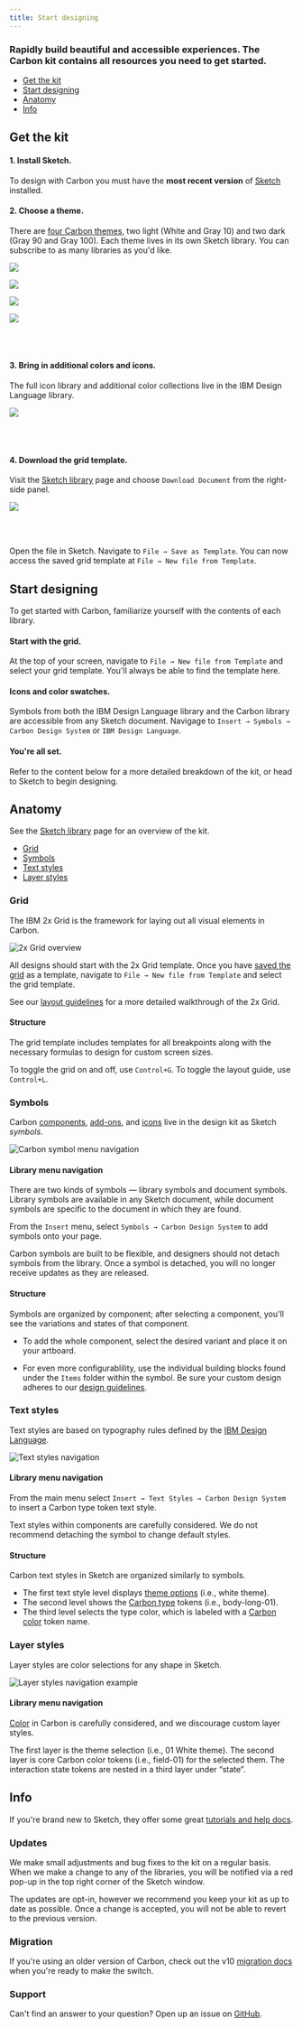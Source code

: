 ```yaml
---
title: Start designing
---
```


### Rapidly build beautiful and accessible experiences. The Carbon kit contains all resources you need to get started.

<AnchorLinks>

- [Get the kit](#get-the-kit)
- [Start designing](#start-designing)
- [Anatomy](#anatomy)
- [Info](#info)

</AnchorLinks>

## Get the kit

#### 1. **Install Sketch**. 

To design with Carbon you must have the **most recent version** of [Sketch](https://www.sketchapp.com/) installed.

#### 2. **Choose a theme**. 

There are [four Carbon themes](/guidelines/color/overview#themes), two light (White and Gray 10) and two dark (Gray 90 and Gray 100). Each theme lives in its own Sketch library. You can subscribe to as many libraries as you'd like.

<Row className="tile--group">
<Column offsetLg="4" colMd="4" colLg="4" noGutterSm>
    <ClickableTile
      title="Get the White theme"
      href="sketch://add-library/cloud/JaVzz"
      type="resource">

![](/images/sketch-icon.png)

  </ClickableTile>
</Column>
<Column colLg="4" noGutterSm>
    <ClickableTile
      title="Get the Gray 10 theme"
      href="sketch://add-library/cloud/Onwv2"
      type="resource">

![](/images/sketch-icon.png)

  </ClickableTile>
  </Column>
<Column offsetLg="4" colLg="4" noGutterSm>
  <ClickableTile
    title="Get the Gray 90 theme"
    href="sketch://add-library/cloud/eo37p"
    type="resource">

![](/images/sketch-icon.png)

  </ClickableTile>
</Column>
<Column colLg="4" noGutterSm>
    <ClickableTile
      title="Get the Gray 100 theme"
      href="sketch://add-library/cloud/d13Ll"
      type="resource">

![](/images/sketch-icon.png)

  </ClickableTile>
  </Column>
</Row>

<br />
<br />

#### 3. **Bring in additional colors and icons**. 

The full icon library and additional color collections live in the IBM Design Language library.

<Row className="tile--group">
<Column offsetLg="4" colMd="4" colLg="4" noGutterSm>
    <ClickableTile
      title="Get the IBM Design Language library"
      href="sketch://add-library/cloud/75VZZ"
      type="resource">

![](/images/sketch-icon.png)

  </ClickableTile>
</Column>
</Row>

<br />
<br />

#### 4. **Download the grid template**. 

Visit the [Sketch library](https://sketch.cloud/s/ngV7z) page and choose `Download Document` from the right-side panel. 

<Column offsetLg="4" colLg="4" noGutterSm>
  <ClickableTile
    title="Download the 2x Grid template"
    href="https://sketch.cloud/s/ngV7z"
    type="resource">

![](/images/sketch-icon.png)

  </ClickableTile>
</Column>

<br />
<br />

Open the file in Sketch. Navigate to `File → Save as Template`. You can now access the saved grid template at `File → New file from Template`.



## Start designing

To get started with Carbon, familiarize yourself with the contents of each library.

#### **Start with the grid**. 

At the top of your screen, navigate to `File → New file from Template` and select your grid template. You'll always be able to find the template here.
#### **Icons and color swatches**. 

Symbols from both the IBM Design Language library and the Carbon library are accessible from any Sketch document. Navigage to `Insert → Symbols → Carbon Design System` or `IBM Design Language`.
#### **You're all set**. 

Refer to the content below for a more detailed breakdown of the kit, or head to Sketch to begin designing.

## Anatomy

See the [Sketch library](https://sketch.cloud/s/JaVzz/) page for an overview of the kit.

<AnchorLinks small>

- [Grid](#grid)
- [Symbols](#symbols)
- [Text styles](#text-styles)
- [Layer styles](#layer-styles)

</AnchorLinks>

### Grid

The IBM 2x Grid is the framework for laying out all visual elements in Carbon.

<ImageComponent cols="12" caption="2x Grid overview">

![2x Grid overview](/images/grid-2.gif)

</ImageComponent>

All designs should start with the 2x Grid template. Once you have [saved the grid](#get-the-kit) as a template, navigate to `File → New file from Template` and select the grid template.

See our [layout guidelines](/guidelines/layout) for a more detailed walkthrough of the 2x Grid.

#### Structure

The grid template includes templates for all breakpoints along with the necessary formulas to design for custom screen sizes.

To toggle the grid on and off, use `Control+G`. To toggle the layout guide, use `Control+L`.

### Symbols

Carbon [components](/components/overview), [add-ons](/contributing/add-ons), and [icons](/guidelines/iconography/library) live in the design kit as Sketch _symbols_.

<ImageComponent cols="12">

![Carbon symbol menu navigation](/images/carbon-kit.png)

</ImageComponent>


#### Library menu navigation

There are two kinds of symbols — library symbols and document symbols. Library symbols are available in any Sketch document, while document symbols are specific to the document in which they are found.

From the `Insert` menu, select `Symbols → Carbon Design System` to add symbols onto your page.

Carbon symbols are built to be flexible, and designers should not detach symbols from the library. Once a symbol is detached, you will no longer receive updates as they are released.

#### Structure

Symbols are organized by component; after selecting a component, you'll see the variations and states of that component.

- To add the whole component, select the desired variant and place it on your artboard.

- For even more configurablility, use the individual building blocks found under the `Items` folder within the symbol. Be sure your custom design adheres to our [design guidelines](/guidelines/accessibility/overview).

### Text styles

Text styles are based on typography rules defined by the [IBM Design Language](https://www.ibm.com/design/language/elements/type-basics).

<ImageComponent cols="12">

![Text styles navigation](images/text-styles-1.png)

</ImageComponent>

#### Library menu navigation

From the main menu select `Insert → Text Styles → Carbon Design System` to insert a Carbon type token text style.

Text styles within components are carefully considered. We do not recommend detaching the symbol to change default styles.

#### Structure

Carbon text styles in Sketch are organized similarly to symbols.

- The first text style level displays [theme options](/guidelines/themes) (i.e., white theme).
- The second level shows the [Carbon type](/guidelines/typography) tokens (i.e., body-long-01).
- The third level selects the type color, which is labeled with a [Carbon color](/guidelines/color) token name.

### Layer styles

Layer styles are color selections for any shape in Sketch.

<ImageComponent cols="8" caption="Use predetermined overrides when possible">

![Layer styles navigation example](/images/layer-style-1.png)

</ImageComponent>


#### Library menu navigation

[Color](/guidelines/color/overview) in Carbon is carefully considered, and we discourage custom layer styles.


The first layer is the theme selection (i.e., 01 White theme). The second layer is core Carbon color tokens (i.e., field-01) for the selected them. The interaction state tokens are nested in a third layer under “state”.

## Info

If you're brand new to Sketch, they offer some great [tutorials and help docs](https://www.sketchapp.com/docs/).

### Updates

We make small adjustments and bug fixes to the kit on a regular basis. When we make a change to any of the libraries, you will be notified via a red pop-up in the top right corner of the Sketch window.

The updates are opt-in, however we recommend you keep your kit as up to date as possible. Once a change is accepted, you will not be able to revert to the previous version.

### Migration

If you're using an older version of Carbon, check out the v10 [migration docs](/updates/v10-migration/designers) when you're ready to make the switch.

### Support

Can't find an answer to your question? Open up an issue on [GitHub](https://github.com/IBM/carbon-components/issues/new/choose).
